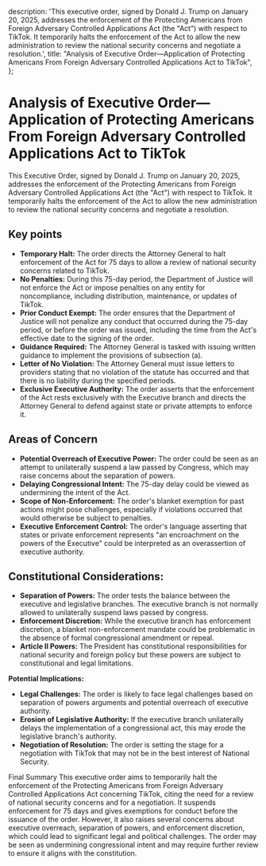   description:
    'This executive order, signed by Donald J. Trump on January 20, 2025, addresses the enforcement of the Protecting Americans from Foreign Adversary Controlled Applications Act (the "Act") with respect to TikTok. It temporarily halts the enforcement of the Act to allow the new administration to review the national security concerns and negotiate a resolution.',
  title:
    "Analysis of Executive Order—Application of Protecting Americans From Foreign Adversary Controlled Applications Act to TikTok",
};

# Analysis of Executive Order—Application of Protecting Americans From Foreign Adversary Controlled Applications Act to TikTok

This Executive Order, signed by Donald J. Trump on January 20, 2025, addresses the enforcement of the Protecting Americans from Foreign Adversary Controlled Applications Act (the \"Act\") with respect to TikTok. It temporarily halts the enforcement of the Act to allow the new administration to review the national security concerns and negotiate a resolution.

## Key points

- **Temporary Halt:** The order directs the Attorney General to halt enforcement of the Act for 75 days to allow a review of national security concerns related to TikTok.
- **No Penalties:** During this 75-day period, the Department of Justice will not enforce the Act or impose penalties on any entity for noncompliance, including distribution, maintenance, or updates of TikTok.
- **Prior Conduct Exempt:** The order ensures that the Department of Justice will not penalize any conduct that occurred during the 75-day period, or before the order was issued, including the time from the Act's effective date to the signing of the order.
- **Guidance Required:** The Attorney General is tasked with issuing written guidance to implement the provisions of subsection (a).
- **Letter of No Violation:** The Attorney General must issue letters to providers stating that no violation of the statute has occurred and that there is no liability during the specified periods.
- **Exclusive Executive Authority:** The order asserts that the enforcement of the Act rests exclusively with the Executive branch and directs the Attorney General to defend against state or private attempts to enforce it.

## Areas of Concern

- **Potential Overreach of Executive Power:** The order could be seen as an attempt to unilaterally suspend a law passed by Congress, which may raise concerns about the separation of powers.
- **Delaying Congressional Intent:** The 75-day delay could be viewed as undermining the intent of the Act.
- **Scope of Non-Enforcement:** The order's blanket exemption for past actions might pose challenges, especially if violations occurred that would otherwise be subject to penalties.
- **Executive Enforcement Control:** The order's language asserting that states or private enforcement represents \"an encroachment on the powers of the Executive\" could be interpreted as an overassertion of executive authority.

## Constitutional Considerations:

- **Separation of Powers:** The order tests the balance between the executive and legislative branches. The executive branch is not normally allowed to unilaterally suspend laws passed by congress.
- **Enforcement Discretion:** While the executive branch has enforcement discretion, a blanket non-enforcement mandate could be problematic in the absence of formal congressional amendment or repeal.
- **Article II Powers:** The President has constitutional responsibilities for national security and foreign policy but these powers are subject to constitutional and legal limitations.

**Potential Implications:**

- **Legal Challenges:** The order is likely to face legal challenges based on separation of powers arguments and potential overreach of executive authority.
- **Erosion of Legislative Authority:** If the executive branch unilaterally delays the implementation of a congressional act, this may erode the legislative branch's authority.
- **Negotiation of Resolution:** The order is setting the stage for a negotiation with TikTok that may not be in the best interest of National Security.

Final Summary
This executive order aims to temporarily halt the enforcement of the Protecting Americans from Foreign Adversary Controlled Applications Act concerning TikTok, citing the need for a review of national security concerns and for a negotiation. It suspends enforcement for 75 days and gives exemptions for conduct before the issuance of the order. However, it also raises several concerns about executive overreach, separation of powers, and enforcement discretion, which could lead to significant legal and political challenges. The order may be seen as undermining congressional intent and may require further review to ensure it aligns with the constitution.
